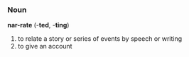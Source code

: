 ===Noun===
'''nar-rate''' (-'''ted''', -'''ting''')

# to relate a story or series of events by speech or writing
# to give an account